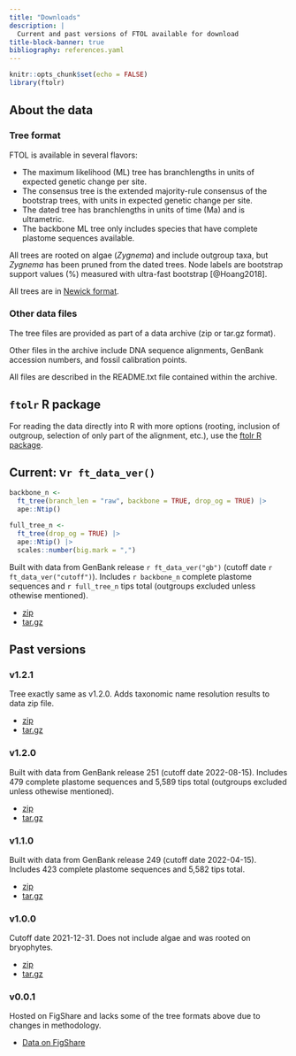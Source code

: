 ```yaml
---
title: "Downloads"
description: |
  Current and past versions of FTOL available for download
title-block-banner: true
bibliography: references.yaml
---
```


```r
knitr::opts_chunk$set(echo = FALSE)
library(ftolr)
```

## About the data

### Tree format

FTOL is available in several flavors:

- The maximum likelihood (ML) tree has branchlengths in units of expected genetic change per site.
- The consensus tree is the extended majority-rule consensus of the bootstrap trees, with units in expected genetic change per site. 
- The dated tree has branchlengths in units of time (Ma) and is ultrametric.
- The backbone ML tree only includes species that have complete plastome sequences available.

All trees are rooted on algae (*Zygnema*) and include outgroup taxa, but *Zygnema* has been pruned from the dated trees. Node labels are bootstrap support values (%) measured with ultra-fast bootstrap [@Hoang2018].

All trees are in [Newick format](https://en.wikipedia.org/wiki/Newick_format).

### Other data files

The tree files are provided as part of a data archive (zip or tar.gz format).

Other files in the archive include DNA sequence alignments, GenBank accession numbers, and fossil calibration points.

All files are described in the README.txt file contained within the archive.

## `ftolr` R package

For reading the data directly into R with more options (rooting, inclusion of outgroup, selection of only part of the alignment, etc.), use the [ftolr R package](https://github.com/fernphy/ftolr).

## Current: v`r ft_data_ver()`

```r
backbone_n <-
  ft_tree(branch_len = "raw", backbone = TRUE, drop_og = TRUE) |>
  ape::Ntip()

full_tree_n <-
  ft_tree(drop_og = TRUE) |>
  ape::Ntip() |>
  scales::number(big.mark = ",")
```

Built with data from GenBank release `r ft_data_ver("gb")` (cutoff date `r ft_data_ver("cutoff")`). Includes `r backbone_n` complete plastome sequences and `r full_tree_n` tips total (outgroups excluded unless othewise mentioned).

- [zip](https://github.com/fernphy/ftol_data/archive/refs/tags/v`r ft_data_ver()`.zip)
- [tar.gz](https://github.com/fernphy/ftol_data/archive/refs/tags/v`r ft_data_ver()`.tar.gz)

## Past versions

### v1.2.1

Tree exactly same as v1.2.0. Adds taxonomic name resolution results to data zip file.

- [zip](https://github.com/fernphy/ftol_data/archive/refs/tags/v1.2.1.zip)
- [tar.gz](https://github.com/fernphy/ftol_data/archive/refs/tags/v1.2.1.tar.gz)

### v1.2.0

Built with data from GenBank release 251 (cutoff date 2022-08-15). Includes 479 complete plastome sequences and 5,589 tips total (outgroups excluded unless othewise mentioned).

- [zip](https://github.com/fernphy/ftol_data/archive/refs/tags/v1.2.0.zip)
- [tar.gz](https://github.com/fernphy/ftol_data/archive/refs/tags/v1.2.0.tar.gz)

### v1.1.0

Built with data from GenBank release 249 (cutoff date 2022-04-15). Includes 423 complete plastome sequences and 5,582 tips total.

- [zip](https://github.com/fernphy/ftol_data/archive/refs/tags/v1.1.0.zip)
- [tar.gz](https://github.com/fernphy/ftol_data/archive/refs/tags/v1.1.0.tar.gz)

### v1.0.0

Cutoff date 2021-12-31. Does not include algae and was rooted on bryophytes.

- [zip](https://github.com/fernphy/ftol_data/archive/refs/tags/v1.0.0.zip)
- [tar.gz](https://github.com/fernphy/ftol_data/archive/refs/tags/v1.0.0.tar.gz)

### v0.0.1

Hosted on FigShare and lacks some of the tree formats above due to changes in methodology.

- [Data on FigShare](https://figshare.com/articles/dataset/Fern_Tree_of_Life_v0_0_1/13251290)
